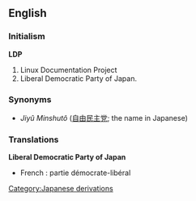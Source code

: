 ==English==
===Initialism===
'''LDP'''
# Linux Documentation Project
# Liberal Democratic Party of Japan.

===Synonyms===
* {{italbrac|Liberal Democratic Party of Japan}} ''Jiyû Minshutô'' ([[自由]][[民主]][[党]]; the name in Japanese)

===Translations===
'''Liberal Democratic Party of Japan'''
*French : partie démocrate-libéral

[[Category:Japanese derivations]]